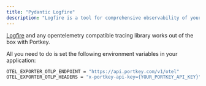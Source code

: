 ```yaml
---
title: "Pydantic Logfire"
description: "Logfire is a tool for comprehensive observability of your LLM applications with OpenTelemetry."
---
```



[Logfire](https://pydantic.dev/logfire) and any opentelemetry compatible tracing library works out of the box with Portkey.

All you need to do is set the following environment variables in your application:

```sh
OTEL_EXPORTER_OTLP_ENDPOINT = "https://api.portkey.com/v1/otel"
OTEL_EXPORTER_OTLP_HEADERS = "x-portkey-api-key={YOUR_PORTKEY_API_KEY}"
```



